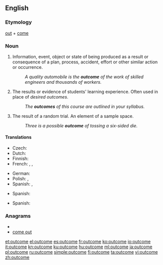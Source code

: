 {{wikipedia}}
==English==

===Etymology===
[[out]] + [[come]]

===Noun===
{{en-noun}}

# Information, event, object or state of being produced as a result or consequence of a plan, process, accident, effort or other similar action or occurrence.
#: ''A quality automobile is the '''outcome''' of the work of skilled engineers and thousands of workers.''
# {{context|education}} The results or evidence of students' learning experience. Often used in place of ''desired outcomes''.
#: ''The '''outcomes''' of this course are outlined in your syllabus.''
# {{context|probability theory}} The result of a random trial. An element of a sample space.
#: ''Three is a possible '''outcome''' of tossing a six-sided die.''

====Translations====
{{trans-top|result}}
* Czech: {{t+|cs|výsledek|m}}
* Dutch: {{t+|nl|resultaat|n}}
* Finnish: {{t+|fi|tulos}}
* French: {{t+|fr|issue|f}}, {{t+|fr|résultat|m}}, {{t|fr|dénouement|m}}
{{trans-mid}}
* German: {{t+|de|Ergebnis|n}}
* Polish: {{t+|pl|rezultat}}, {{t+|pl|wynik}}
* Spanish: {{t+|es|resultado|m}}, {{t+|es|consecuencia|f}}
{{trans-bottom}}

{{trans-top|education}}
* Spanish: {{t-|es|objetivos|m|p}}
{{trans-mid}}
{{trans-bottom}}

{{trans-top|probability}}
* Spanish: {{t+|es|resultado|m}}
{{trans-mid}}
{{trans-bottom}}

===Anagrams===
* {{alphagram|cemootu}}
* [[come out#English|come out]]

[[et:outcome]]
[[el:outcome]]
[[es:outcome]]
[[fr:outcome]]
[[ko:outcome]]
[[io:outcome]]
[[it:outcome]]
[[kn:outcome]]
[[ku:outcome]]
[[hu:outcome]]
[[ml:outcome]]
[[ja:outcome]]
[[pl:outcome]]
[[ru:outcome]]
[[simple:outcome]]
[[fi:outcome]]
[[ta:outcome]]
[[vi:outcome]]
[[zh:outcome]]